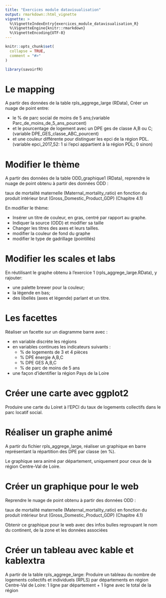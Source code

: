 ```yaml
---
title: "Exercices module datavisualisation"
output: rmarkdown::html_vignette
vignette: >
  %\VignetteIndexEntry{exercices_module_datavisualisation_R}
  %\VignetteEngine{knitr::rmarkdown}
  %\VignetteEncoding{UTF-8}
---
```


```r
knitr::opts_chunk$set(
  collapse = TRUE,
  comment = "#>"
)
```

```r
library(savoirfR)
```

# Le mapping

A partir des données de la table rpls_aggrege_large (RData),
Créer un nuage de point entre:

  - le % de parc social de moins de 5 ans;(variable Parc_de_moins_de_5_ans_pourcent)
  - et le pourcentage de logement avec un DPE ges de classe A,B ou C;(variable DPE_GES_classe_ABC_pourcent)
  - et une couleur différente pour distinguer les epci de la région PDL. (variable epci_2017_52: 1 si l'epci appartient à la région PDL; 0 sinon)
 
# Modifier le thème

A partir des données de la table ODD_graphique1 (RData), reprendre le nuage de point obtenu à partir des données ODD :

taux de mortalité maternelle (Maternal_mortality_ratio) en fonction du produit intérieur brut (Gross_Domestic_Product_GDP) (Chapitre 4.1)
 
En modifier le thème:

  -  Insérer un titre de couleur, en gras, centré par rapport au graphe.
  -  Indiquer la source (ODD) et modifier sa taille
  -  Changer les titres des axes et leurs tailles.
  -  modifier la couleur de fond du graphe
  -  modifier le type de gadrillage (pointillés)
 
# Modifier les scales et labs

 En réutilisant le graphe obtenu à l’exercice 1 (rpls_aggrege_large.RData), y rajouter:
 
  - une palette brewer pour la couleur;
  - la légende en bas;
  - des libellés (axes et légende) parlant et un titre.
  
# Les facettes

Réaliser un facette sur un diagramme barre avec :

  - en variable discrète les régions
  - en variables continues les indicateurs suivants :
      - % de logements de 3 et 4 pièces
      - % DPE énergie A,B,C
      - % DPE GES A,B,C
      - % de parc de moins de 5 ans
  - une façon d’identifier la région Pays de la Loire

# Créer une carte avec ggplot2

Produire une carte du Loiret à l’EPCI du taux de logements collectifs dans le parc locatif social.

# Réaliser un graphe animé

A partir du fichier rpls_aggrege_large, réaliser un graphique en barre représentant la répartition des DPE par classe (en %).

Le graphique sera animé par département, uniquement pour ceux de la région Centre-Val de Loire.

# Créer un graphique pour le web

Reprendre le nuage de point obtenu à partir des données ODD :

taux de mortalité maternelle (Maternal_mortality_ratio) en fonction du produit intérieur brut (Gross_Domestic_Product_GDP) (Chapitre 4.1)

Obtenir ce graphique pour le web avec des infos bulles regroupant le nom du continent, de la zone et les données associées

# Créer un tableau avec kable et kablextra

A partir de la table rpls_aggrege_large:
Produire un tableau du nombre de logements collectifs et individuels (RPLS) 
par départements en région Centre-Val de Loire: 1 ligne par département + 1 ligne avec le total de la région


